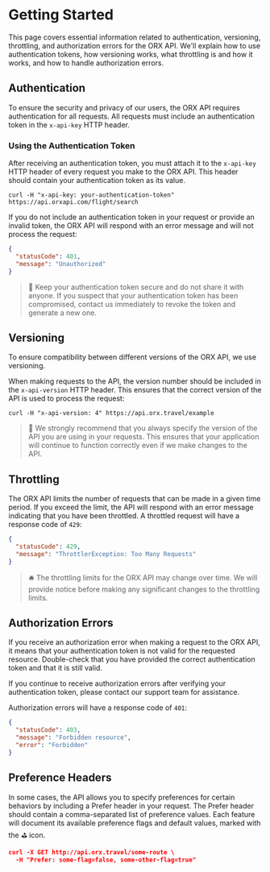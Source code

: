 # Getting Started

This page covers essential information related to authentication, versioning, throttling, and authorization errors for the ORX API. We'll explain how to use authentication tokens, how versioning works, what throttling is and how it works, and how to handle authorization errors.

## Authentication

To ensure the security and privacy of our users, the ORX API requires authentication for all requests. All requests must include an authentication token in the `x-api-key` HTTP header.

### Using the Authentication Token

After receiving an authentication token, you must attach it to the `x-api-key` HTTP header of every request you make to the ORX API. This header should contain your authentication token as its value.

```shell copy
curl -H "x-api-key: your-authentication-token" https://api.orxapi.com/flight/search
```

If you do not include an authentication token in your request or provide an invalid token, the ORX API will respond with an error message and will not process the request:

```json
{
  "statusCode": 401,
  "message": "Unauthorized"
}
```

> 🧨 Keep your authentication token secure and do not share it with anyone. If you suspect that your authentication token has been compromised, contact us immediately to revoke the token and generate a new one.

## Versioning

To ensure compatibility between different versions of the ORX API, we use versioning.

When making requests to the API, the version number should be included in the `x-api-version` HTTP header. This ensures that the correct version of the API is used to process the request:

```shell copy
curl -H "x-api-version: 4" https://api.orx.travel/example
```

> 🧨 We strongly recommend that you always specify the version of the API you are using in your requests. This ensures that your application will continue to function correctly even if we make changes to the API.

## Throttling

The ORX API limits the number of requests that can be made in a given time period. If you exceed the limit, the API will respond with an error message indicating that you have been throttled. A throttled request will have a response code of `429`:

```json
{
  "statusCode": 429,
  "message": "ThrottlerException: Too Many Requests"
}
```

> 🛎 The throttling limits for the ORX API may change over time. We will provide notice before making any significant changes to the throttling limits.

## Authorization Errors

If you receive an authorization error when making a request to the ORX API, it means that your authentication token is not valid for the requested resource. Double-check that you have provided the correct authentication token and that it is still valid.

If you continue to receive authorization errors after verifying your authentication token, please contact our support team for assistance.

Authorization errors will have a response code of `401`:

```json
{
  "statusCode": 403,
  "message": "Forbidden resource",
  "error": "Forbidden"
}
```

## Preference Headers

In some cases, the API allows you to specify preferences for certain behaviors by including a Prefer header in your request. The Prefer header should contain a comma-separated list of preference values. Each feature will document its available preference flags and default values, marked with the ⛳ icon.

```json
curl -X GET http://api.orx.travel/some-route \
  -H "Prefer: some-flag=false, some-other-flag=true"
```
